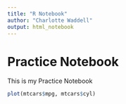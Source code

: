 ```yaml
---
title: "R Notebook"
author: "Charlotte Waddell"
output: html_notebook
---
```


# Practice Notebook

This is my Practice Notebook

```r
plot(mtcars$mpg, mtcars$cyl)
```

